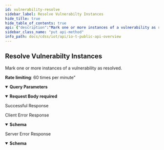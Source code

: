 ```yaml
---
id: vulnerability-resolve
sidebar_label: Resolve Vulnerabilty Instances
hide_title: true
hide_table_of_contents: true
api: {"description":"Mark one or more instances of a vulnerability as resolved.\n\n**Rate limiting**: 60 times per minute\"\n","operationId":"vulnerability-resolve","security":[{"X-Key-Id":[],"X-Access-Key":[]}],"tags":["IoT Public API"],"parameters":[{"description":"The customer ID to which the API call is directed","in":"query","name":"customerid","required":true,"schema":{"type":"string"}}],"requestBody":{"required":true,"content":{"application/json":{"schema":{"type":"object","required":["ticketIdList","action","reason","full_name"],"properties":{"ticketIdList":{"type":"string","description":"A list of one or more ticket IDs for vulnerability instances being resolved. If you include the ticket IDs for multiple vulnerability instances, separate them by commas; for example: “ticketIdList”: [“vuln-1a4a72c2”, “vuln-1a4a72c3”, “vuln-1a4a72c4”] To retrieve a list of vulnerabilities and vulnerability instances, including their ticket IDs, use Get Vulnerabilities and refer to the zb_ticketid values."},"action":{"type":"string","description":"The action employed to resolve the vulnerability instance. The following value must be either **mitigate** or **ignore**."},"reason":{"type":"string","description":"The reason for resolving the vulnerability instance. The following value cannot contain any special characters."},"full_name":{"type":"string","description":"The name of the vulnerability; for example, CVE-2018-18568"}}},"examples":{"payloadExample":{"summary":"An example of payload of resolving a vulnerability instance","value":{"reason":"Threat was removed","full_name":"CVE-2018-18568","ticketIdList":["vuln-1a4a72c2"],"action":"mitigate"}}}}}},"responses":{"200":{"description":"Successful Response","content":{"application/json":{"examples":{"resolveSecurityAlertResponseExample":{"value":{"api":"/pub/v4.0/vulnerability/update","ver":"v4.0","updatedVulnerInstanceList":[{"newLevel":"Low"},{"newScore":18},{"newAnomalyMap":{"application":0.125,"payload":0.125,"internal":0.125,"external":0.125,"protocol":0.125}}]}}}}}},"4XX":{"description":"Client Error Response","content":{"application/json":{"schema":{"type":"object","properties":{"code":{"type":"string","description":"STATUS_CODE"},"msg":{"type":"string","description":"GENERAL_MESSAGE"}}},"examples":{"Bad Request":{"value":{"code":400,"msg":"Bad Request. This occurs when an HTTP request contains an invalid query string."}},"Forbidden access":{"value":{"code":403,"msg":"Forbidden access. Either the provided API key is invalid or it does not have the required RBAC permissions to run this API."}},"Too many requests":{"value":{"code":429,"msg":"Too many requests. The number of requests for device details for a single device exceeded the rate limit of 180 queries per minute per tenant."}}}}}},"5XX":{"description":"Server Error Response","content":{"application/json":{"schema":{"type":"object","properties":{"code":{"type":"string","description":"STATUS_CODE"},"msg":{"type":"string","description":"GENERAL_MESSAGE"}}},"examples":{"resolveSecurityAlertResponseExample":{"value":{"code":500,"msg":"Internal server error. A unified status for API communication type errors."}}}}}}},"method":"put","path":"/pub/v4.0/vulnerability/update","servers":[{"url":"https://{customer-name}.iot.paloaltonetworks.com"}],"securitySchemes":{"X-Key-Id":{"description":"Your API header requires X-Key-Id for authentication.","type":"apiKey","in":"header","name":"X-Key-Id"},"X-Access-Key":{"description":"Your API header requires X-Key-Key for authentication.","type":"apiKey","in":"header","name":"X-Access-Key"}},"jsonRequestBodyExample":{"ticketIdList":"string","action":"string","reason":"string","full_name":"string"},"info":{"description":"Please refer [IoT Public API Authentication](iot-public-api-headers) to know how to get API Key\n","title":"IoT Public API Overview","version":"v4.0","contact":{}},"postman":{"name":"Resolve Vulnerabilty Instances","description":{"content":"Mark one or more instances of a vulnerability as resolved.\n\n**Rate limiting**: 60 times per minute\"\n","type":"text/plain"},"url":{"path":["pub","v4.0","vulnerability","update"],"host":["{{baseUrl}}"],"query":[{"disabled":false,"description":{"content":"(Required) The customer ID to which the API call is directed","type":"text/plain"},"key":"customerid","value":""}],"variable":[]},"header":[{"key":"Content-Type","value":"application/json"},{"key":"Accept","value":"application/json"}],"method":"PUT","body":{"mode":"raw","raw":"\"\"","options":{"raw":{"language":"json"}}},"auth":{"type":"apikey","apikey":[{"type":"any","value":"X-Key-Id","key":"key"},{"type":"any","value":"<API Key>","key":"value"},{"type":"any","value":"header","key":"in"}]}}}
sidebar_class_name: "put api-method"
info_path: docs/cdss/iot/api/io-t-public-api-overview
---
```



## Resolve Vulnerabilty Instances



Mark one or more instances of a vulnerability as resolved.

**Rate limiting**: 60 times per minute&quot;


<details style={{"marginBottom":"1rem"}} data-collapsed={false} open={true}><summary style={{}}><strong>Query Parameters</strong></summary><div><ul><ParamsItem className={"paramsItem"} param={{"description":"The customer ID to which the API call is directed","in":"query","name":"customerid","required":true,"schema":{"type":"string"}}}></ParamsItem></ul></div></details><details style={{}} data-collapsed={false} open={true}><summary style={{"textAlign":"left"}}><strong>Request Body</strong><strong style={{"fontSize":"var(--ifm-code-font-size)","color":"var(--openapi-required)"}}> required</strong></summary><div style={{"textAlign":"left","marginLeft":"1rem"}}></div><ul style={{"marginLeft":"1rem"}}><SchemaItem collapsible={false} name={"ticketIdList"} required={true} schemaDescription={"A list of one or more ticket IDs for vulnerability instances being resolved. If you include the ticket IDs for multiple vulnerability instances, separate them by commas; for example: “ticketIdList”: [“vuln-1a4a72c2”, “vuln-1a4a72c3”, “vuln-1a4a72c4”] To retrieve a list of vulnerabilities and vulnerability instances, including their ticket IDs, use Get Vulnerabilities and refer to the zb_ticketid values."} schemaName={"string"} qualifierMessage={undefined}></SchemaItem><SchemaItem collapsible={false} name={"action"} required={true} schemaDescription={"The action employed to resolve the vulnerability instance. The following value must be either **mitigate** or **ignore**."} schemaName={"string"} qualifierMessage={undefined}></SchemaItem><SchemaItem collapsible={false} name={"reason"} required={true} schemaDescription={"The reason for resolving the vulnerability instance. The following value cannot contain any special characters."} schemaName={"string"} qualifierMessage={undefined}></SchemaItem><SchemaItem collapsible={false} name={"full_name"} required={true} schemaDescription={"The name of the vulnerability; for example, CVE-2018-18568"} schemaName={"string"} qualifierMessage={undefined}></SchemaItem></ul></details><div><ApiTabs><TabItem label={"200"} value={"200"}><div>

Successful Response

</div><SchemaTabs><TabTtem label={"Schema"} value={"Schema"}><div></div></TabTtem><TabItem label={"Resolve Security Alert Response Example"} value={"Resolve Security Alert Response Example"}><ResponseSamples responseExample={"{\n  \"api\": \"/pub/v4.0/vulnerability/update\",\n  \"ver\": \"v4.0\",\n  \"updatedVulnerInstanceList\": [\n    {\n      \"newLevel\": \"Low\"\n    },\n    {\n      \"newScore\": 18\n    },\n    {\n      \"newAnomalyMap\": {\n        \"application\": 0.125,\n        \"payload\": 0.125,\n        \"internal\": 0.125,\n        \"external\": 0.125,\n        \"protocol\": 0.125\n      }\n    }\n  ]\n}"}></ResponseSamples></TabItem></SchemaTabs></TabItem><TabItem label={"4XX"} value={"4XX"}><div>

Client Error Response

</div><SchemaTabs><TabTtem label={"Schema"} value={"Schema"}><div><details style={{}} data-collapsed={false} open={true}><summary style={{"textAlign":"left"}}><strong>Schema</strong></summary><div style={{"textAlign":"left","marginLeft":"1rem"}}></div><ul style={{"marginLeft":"1rem"}}><SchemaItem collapsible={false} name={"code"} required={false} schemaDescription={"STATUS_CODE"} schemaName={"string"} qualifierMessage={undefined}></SchemaItem><SchemaItem collapsible={false} name={"msg"} required={false} schemaDescription={"GENERAL_MESSAGE"} schemaName={"string"} qualifierMessage={undefined}></SchemaItem></ul></details></div></TabTtem><TabItem label={" Bad  Request"} value={" Bad  Request"}><ResponseSamples responseExample={"{\n  \"code\": 400,\n  \"msg\": \"Bad Request. This occurs when an HTTP request contains an invalid query string.\"\n}"}></ResponseSamples></TabItem><TabItem label={" Forbidden access"} value={" Forbidden access"}><ResponseSamples responseExample={"{\n  \"code\": 403,\n  \"msg\": \"Forbidden access. Either the provided API key is invalid or it does not have the required RBAC permissions to run this API.\"\n}"}></ResponseSamples></TabItem><TabItem label={" Too many requests"} value={" Too many requests"}><ResponseSamples responseExample={"{\n  \"code\": 429,\n  \"msg\": \"Too many requests. The number of requests for device details for a single device exceeded the rate limit of 180 queries per minute per tenant.\"\n}"}></ResponseSamples></TabItem></SchemaTabs></TabItem><TabItem label={"5XX"} value={"5XX"}><div>

Server Error Response

</div><SchemaTabs><TabTtem label={"Schema"} value={"Schema"}><div><details style={{}} data-collapsed={false} open={true}><summary style={{"textAlign":"left"}}><strong>Schema</strong></summary><div style={{"textAlign":"left","marginLeft":"1rem"}}></div><ul style={{"marginLeft":"1rem"}}><SchemaItem collapsible={false} name={"code"} required={false} schemaDescription={"STATUS_CODE"} schemaName={"string"} qualifierMessage={undefined}></SchemaItem><SchemaItem collapsible={false} name={"msg"} required={false} schemaDescription={"GENERAL_MESSAGE"} schemaName={"string"} qualifierMessage={undefined}></SchemaItem></ul></details></div></TabTtem><TabItem label={"Resolve Security Alert Response Example"} value={"Resolve Security Alert Response Example"}><ResponseSamples responseExample={"{\n  \"code\": 500,\n  \"msg\": \"Internal server error. A unified status for API communication type errors.\"\n}"}></ResponseSamples></TabItem></SchemaTabs></TabItem></ApiTabs></div>
      